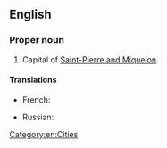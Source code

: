 {{also|saint-pierre}}
==English==

===Proper noun===
{{en-proper noun}}

# Capital of [[Saint-Pierre and Miquelon]].

====Translations====
{{trans-top|capital of Saint-Pierre and Miquelon}}
* French: {{t+|fr|Saint-Pierre}}
{{trans-mid}}
* Russian: {{t|ru|Сен-Пьер|m}}
{{trans-bottom}}

[[Category:en:Cities]]